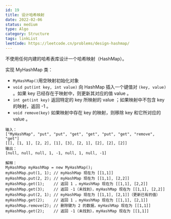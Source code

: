 ```yaml
---
id: 19
title: 设计哈希映射
date: 2022-02-06
status: medium
type: Algo
category: Structure
tags: linkList
leetCode: https://leetcode.cn/problems/design-hashmap/
---
```


<Note>

不使用任何内建的哈希表库设计一个哈希映射（HashMap）。

实现 MyHashMap 类：

- `MyHashMap()`用空映射初始化对象
- `void put(int key, int value)` 向 HashMap 插入一个键值对 `(key, value)` 。如果 key 已经存在于映射中，则更新其对应的值 value 。
- `int get(int key)` 返回特定的 key 所映射的 value ；如果映射中不包含 key 的映射，返回 -1 。
- `void remove(key)` 如果映射中存在 key 的映射，则移除 key 和它所对应的 value 。

```
输入：
["MyHashMap", "put", "put", "get", "get", "put", "get", "remove", "get"]
[[], [1, 1], [2, 2], [1], [3], [2, 1], [2], [2], [2]]
输出：
[null, null, null, 1, -1, null, 1, null, -1]

解释：
MyHashMap myHashMap = new MyHashMap();
myHashMap.put(1, 1); // myHashMap 现在为 [[1,1]]
myHashMap.put(2, 2); // myHashMap 现在为 [[1,1], [2,2]]
myHashMap.get(1);    // 返回 1 ，myHashMap 现在为 [[1,1], [2,2]]
myHashMap.get(3);    // 返回 -1（未找到），myHashMap 现在为 [[1,1], [2,2]]
myHashMap.put(2, 1); // myHashMap 现在为 [[1,1], [2,1]]（更新已有的值）
myHashMap.get(2);    // 返回 1 ，myHashMap 现在为 [[1,1], [2,1]]
myHashMap.remove(2); // 删除键为 2 的数据，myHashMap 现在为 [[1,1]]
myHashMap.get(2);    // 返回 -1（未找到），myHashMap 现在为 [[1,1]]
```

</Note>


